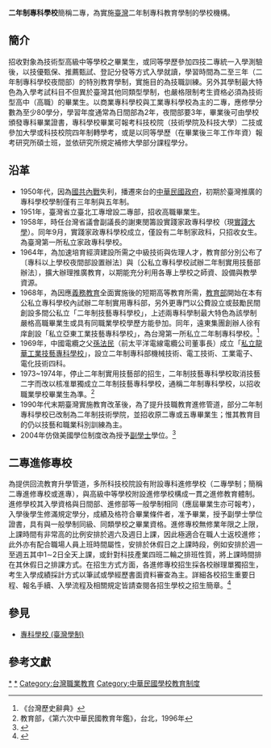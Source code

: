 '''二年制專科學校'''簡稱二專，為實施[[臺灣|臺灣]]二年制專科教育學制的學校機構。
==簡介==
招收對象為技術型高級中等學校之畢業生，或同等學歷參加四技二專統一入學測驗後，以技優甄保、推薦甄試、登記分發等方式入學就讀，學習時間為二至三年（二年制專科學校夜間部）的特別教育學制，實施目的為技職訓練。另外其學制最大特色為入學考試科目不但異於臺灣其他同類型學制，也嚴格限制考生資格必須為技術型高中（高職）的畢業生。以商業專科學校與工業專科學校為主的二專，應修學分數為至少80學分，學習年度通常為日間部為2年，夜間部要3年，畢業後可由學校頒發專科畢業證書，專科學校畢業可報考科技校院（技術學院及科技大學）二技或參加大學或科技校院四年制轉學考，或是以同等學歷（在畢業後三年工作年資）報考研究所碩士班，並依研究所規定補修大學部分課程學分。
==沿革==
*1950年代，因為[[國共內戰|國共內戰]]失利，播遷來台的[[中華民國政府|中華民國政府]]，初期於臺灣推廣的專科學校學制僅有三年制與五年制。
*1951年，臺灣省立臺北工專增設二專部，招收高職畢業生。
*1958年，時任台灣省議會副議長的謝東閔籌設實踐家政專科學校（現[[實踐大學|實踐大學]]）。同年9月，實踐家政專科學校成立，僅設有二年制家政科，只招收女生。為臺灣第一所私立家政專科學校。
*1964年，為加速培育經濟建設所需之中級技術與佐理人才，教育部分別公布了〔專科以上學校夜間部設置辦法〕與〔公私立專科學校試辦二年制實用技藝部辦法〕，擴大辦理推廣教育，以期能充分利用各專上學校之師資、設備與教學資源。
*1968年，為因應[[義務教育|義務教育]]全面實施後的短期高等教育所需，[[中華民國教育部|教育部]]開始在本有公私立專科學校內試辦二年制實用專科部，另外更專門以公費設立或鼓勵民間創設多間公私立「二年制技藝專科學校」，上述兩專科學制最大特色為該學制嚴格高職畢業生或具有同職業學校學歷方能參加。同年，遠東集團創辦人徐有庠創設「私立亞東工業技藝專科學校」，為台灣第一所私立二年制專科學校。<ref>《台灣歷史辭典》</ref>
*1969年，中國電纜之父[[孫法民|孫法民]]（前太平洋電線電纜公司董事長）成立「[[龍華科技大學|私立龍華工業技藝專科學校]]」，設立二年制專科部機械技術、電工技術、工業電子、電化技術四科。
*1973~1974年，停止二年制實用技藝部的招生，二年制技藝專科學校取消技藝二字而改以核准單獨成立二年制技藝專科學校，通稱二年制專科學校，以招收職業學校畢業生為準。<ref>教育部，《第六次中華民國教育年鑑》，台北，1996年</ref>
*1990年代末期臺灣實施教育改革後，為了提升技職教育進修管道，部分二年制專科學校已改制為二年制技術學院，並招收原二專或五專畢業生；惟其教育目的仍以技藝和職業科別訓練為主。
*2004年仿傚美國學位制度改為授予[[副學士|副學士]]學位。<ref>{{Cite web |url=http://www.naer.edu.tw/ezfiles/0/1000/attach/32/pta_5455_4569724_23798.pdf |title=教育部，《第七次中華民國教育年鑑》〈陸篇技術及職業教育〉 |accessdate=2016-09-16 |archive-date=2020-09-17 |archive-url=https://web.archive.org/web/20200917134420/https://www.naer.edu.tw/ezfiles/0/1000/attach/32/pta_5455_4569724_23798.pdf |dead-url=no }}</ref>

==二專進修專校==
為提供回流教育升學管道，多所科技校院設有附設專科進修學校（二專學制；簡稱二專進修專校或進專），與高級中等學校附設進修學校構成一貫之進修教育體制。進修學校其入學資格與日間部、進修部等一般學制相同（應屆畢業生亦可報考），入學後學生修滿規定學分，成績及格符合畢業條件者，准予畢業，授予副學士學位證書，具有與一般學制同級、同類學校之畢業資格。進修專校無修業年限之上限，上課時間有非常高的比例安排於週六及週日上課，因此極適合在職人士返校進修；此外亦有配合職場人員上班時間屬性，安排於休假日之上課時段，例如安排於週一至週五其中1∼2日全天上課，或針對科技產業四班二輪之排班性質，將上課時間排在其休假日之排課方式。在招生方式方面，各進修專校招生採各校辦理單獨招生，考生入學成績採計方式以筆試或學經歷書面資料審查為主。詳細各校招生重要日程、報名手續、入學流程及相關規定皆請查閱各招生學校之招生簡章。<ref>{{Cite web |url=http://www.techadmi.edu.tw/search/profile_committee.php?comid=comi10&edutype_code=4 |title=二專進修專校招生 |accessdate=2016-09-16 |archive-date=2016-02-02 |archive-url=https://web.archive.org/web/20160202011808/http://www.techadmi.edu.tw/search/profile_committee.php?comid=comi10&edutype_code=4 |dead-url=no }}</ref>

==參見==
*[[專科學校_(臺灣學制)|專科學校 (臺灣學制)]]

== 參考文獻 ==
{{reflist}}

{{臺灣專科學校}}
{{臺灣高等教育學制列表}}

[[Category:台灣專科學校|*]]
[[Category:台灣高等教育|*]]
[[Category:台灣職業教育|Category:台灣職業教育]]
[[Category:中華民國學校教育制度|Category:中華民國學校教育制度]]